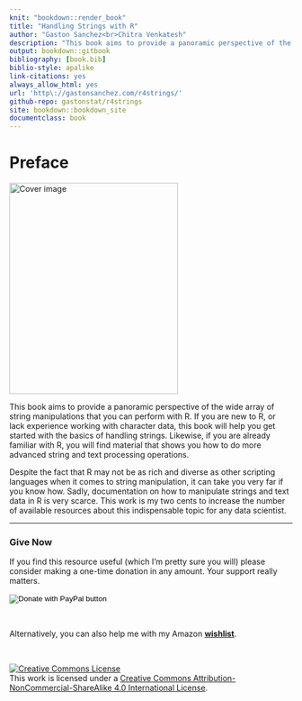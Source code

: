 ```yaml
---
knit: "bookdown::render_book"
title: "Handling Strings with R"
author: "Gaston Sanchez<br>Chitra Venkatesh"
description: "This book aims to provide a panoramic perspective of the wide array of string manipulations that you can perform with R. If you are new to R, or lack experience working with character data, this book will help you get started with the basics of handling strings. Likewise, if you are already familiar with R, you will find material that shows you how to do more advanced string and text processing operations."
output: bookdown::gitbook
bibliography: [book.bib]
biblio-style: apalike
link-citations: yes
always_allow_html: yes
url: 'http\://gastonsanchez.com/r4strings/'
github-repo: gastonstat/r4strings
site: bookdown::bookdown_site
documentclass: book
---
```


# Preface {-}


<img src="images/cover.png" width="300" height="375" alt="Cover image" />


This book aims to provide a panoramic perspective of the wide array of 
string manipulations that you can perform with R. If you are new to R, or 
lack experience working with character data, this book will help you get 
started with the basics of handling strings. Likewise, if you are already
familiar with R, you will find material that shows you how to do more 
advanced string and text processing operations.

Despite the fact that R may not be as rich and diverse as other scripting 
languages when it comes to string manipulation, it can take you very far if 
you know how. Sadly, documentation on how to manipulate strings and text data 
in R is very scarce. This work is my two cents to increase the number of 
available resources about this indispensable topic for any data scientist.

-----

### Give Now {-}

If you find this resource useful (which I'm pretty sure you will) please consider making a one-time donation in any amount. Your support really matters.

<form action="https://www.paypal.com/cgi-bin/webscr" method="post" target="_top">
<input type="hidden" name="cmd" value="_donations" />
<input type="hidden" name="business" value="ZF6U7K5MW25W2" />
<input type="hidden" name="currency_code" value="USD" />
<input type="image" src="https://www.paypalobjects.com/en_US/i/btn/btn_donateCC_LG.gif" border="0" name="submit" title="PayPal - The safer, easier way to pay online!" alt="Donate with PayPal button" />
<img alt="" border="0" src="https://www.paypal.com/en_US/i/scr/pixel.gif" width="1" height="1" />
</form>

<br>

Alternatively, you can also help me with my Amazon __[wishlist](http://amzn.com/w/A8P707HJ94QI)__.

<br>

<a rel="license" href="http://creativecommons.org/licenses/by-nc-sa/4.0/"><img alt="Creative Commons License" style="border-width:0" src="https://i.creativecommons.org/l/by-nc-sa/4.0/88x31.png" /></a><br />This work is licensed under a <a rel="license" href="http://creativecommons.org/licenses/by-nc-sa/4.0/">Creative Commons Attribution-NonCommercial-ShareAlike 4.0 International License</a>.


